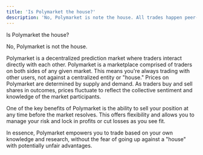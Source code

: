 ```yaml
---
title: 'Is Polymarket the house?'
description: 'No, Polymarket is note the house. All trades happen peer-to-peer between users.'
---
```


Is Polymarket the house?

No, Polymarket is not the house. 

Polymarket is a decentralized prediction market where traders interact directly with each other.
Polymarket is a marketplace comprised of traders on both sides of any given market. This means you're always trading with other users, not against a centralized entity or "house." Prices on Polymarket are determined by supply and demand. As traders buy and sell shares in outcomes, prices fluctuate to reflect the collective sentiment and knowledge of the market participants. 

One of the key benefits of Polymarket is the ability to sell your position at any time before the market resolves. This offers flexibility and allows you to manage your risk and lock in profits or cut losses as you see fit.

In essence, Polymarket empowers you to trade based on your own knowledge and research, without the fear of going up against a "house" with potentially unfair advantages.
